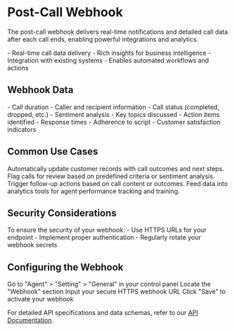 # Post-Call Webhook

The post-call webhook delivers real-time notifications and detailed call data after each call ends, enabling powerful integrations and analytics.

<Card title="Key Benefits" icon="star">
  - Real-time call data delivery
  - Rich insights for business intelligence
  - Integration with existing systems
  - Enables automated workflows and actions
</Card>

## Webhook Data

<AccordionGroup>
  <Accordion title="Call Metadata">
    - Call duration
    - Caller and recipient information
    - Call status (completed, dropped, etc.)
  </Accordion>
  <Accordion title="Conversation Analysis">
    - Sentiment analysis
    - Key topics discussed
    - Action items identified
  </Accordion>
  <Accordion title="Agent Performance">
    - Response times
    - Adherence to script
    - Customer satisfaction indicators
  </Accordion>
</AccordionGroup>

## Common Use Cases

<CardGroup cols={2}>
  <Card title="CRM Integration" icon="building">
    Automatically update customer records with call outcomes and next steps.
  </Card>
  <Card title="Quality Assurance" icon="clipboard-check">
    Flag calls for review based on predefined criteria or sentiment analysis.
  </Card>
  <Card title="Automated Follow-ups" icon="paper-plane">
    Trigger follow-up actions based on call content or outcomes.
  </Card>
  <Card title="Performance Analytics" icon="chart-line">
    Feed data into analytics tools for agent performance tracking and training.
  </Card>
</CardGroup>

## Security Considerations

<Warning>
  To ensure the security of your webhook:
  - Use HTTPS URLs for your endpoint
  - Implement proper authentication
  - Regularly rotate your webhook secrets
</Warning>

## Configuring the Webhook

<Steps>
  <Step title="Navigate to Settings">
    Go to "Agent" > "Setting" > "General" in your control panel
  </Step>
  <Step title="Find Webhook Section">
    Locate the "Webhook" section
  </Step>
  <Step title="Enter Webhook URL">
    Input your secure HTTPS webhook URL
  </Step>
  <Step title="Save Configuration">
    Click "Save" to activate your webhook
  </Step>
</Steps>

For detailed API specifications and data schemas, refer to our [API Documentation](/api-reference/introduction).
